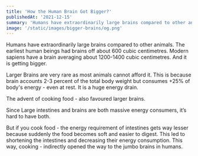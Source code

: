 ```yaml
---
title: 'How the Human Brain Got Bigger?'
publishedAt: '2021-12-15'
summary: 'Humans have extraordinarily large brains compared to other animals. Its very rare. How we got there?'
image: '/static/images/bigger-brains/og.png'
---
```


Humans have extraordinarily large brains compared to other animals. The earliest human beings 
had brains off about 600 cubic centimetres. Modern sapiens have a brain averaging about 
1200-1400 cubic centimetres. And it is getting bigger. 

Larger Brains are very rare as most animals cannot afford it. This is because brain accounts 
2-3 percent of the total body weight but consumes +25% of body's energy - even at rest. 
It is a huge energy drain.

The advent of cooking food - also favoured larger brains.

Since Large intestines and brains are both massive energy consumers, 
it’s hard to have both. 

But if you cook food - the energy requirement of intestines gets way lesser because suddenly 
the food becomes soft and easier to digest. This led to shortening the intestines and 
decreasing their energy consumption. This way, cooking - 
indirectly opened the way to the jumbo brains in humans.

